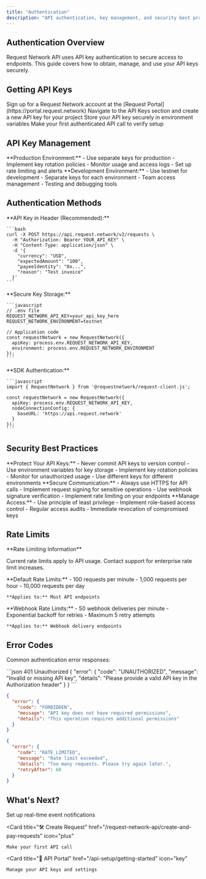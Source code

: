 ```yaml
---
title: "Authentication"
description: "API authentication, key management, and security best practices"
---
```


## Authentication Overview

Request Network API uses API key authentication to secure access to endpoints. This guide covers how to obtain, manage, and use your API keys securely.

## Getting API Keys

<Steps>
  <Step title="Create Account">
    Sign up for a Request Network account at the [Request Portal](https://portal.request.network)
  </Step>
  <Step title="Generate API Key">
    Navigate to the API Keys section and create a new API key for your project
  </Step>
  <Step title="Configure Environment">
    Store your API key securely in environment variables
  </Step>
  <Step title="Test Connection">
    Make your first authenticated API call to verify setup
  </Step>
</Steps>

## API Key Management

<CardGroup cols={2}>
  <Card title="Production Keys" icon="shield">
    **Production Environment:**
    - Use separate keys for production
    - Implement key rotation policies
    - Monitor usage and access logs
    - Set up rate limiting and alerts
  </Card>
  
  <Card title="Development Keys" icon="code">
    **Development Environment:**
    - Use testnet for development
    - Separate keys for each environment
    - Team access management
    - Testing and debugging tools
  </Card>
</CardGroup>

## Authentication Methods

<Tabs>
  <Tab title="Header Authentication">
    **API Key in Header (Recommended):**
    
    ```bash
    curl -X POST https://api.request.network/v2/requests \
      -H "Authorization: Bearer YOUR_API_KEY" \
      -H "Content-Type: application/json" \
      -d '{
        "currency": "USD",
        "expectedAmount": "100",
        "payeeIdentity": "0x...",
        "reason": "Test invoice"
      }'
    ```
  </Tab>
  
  <Tab title="Environment Variables">
    **Secure Key Storage:**
    
    ```javascript
    // .env file
    REQUEST_NETWORK_API_KEY=your_api_key_here
    REQUEST_NETWORK_ENVIRONMENT=testnet
    
    // Application code
    const requestNetwork = new RequestNetwork({
      apiKey: process.env.REQUEST_NETWORK_API_KEY,
      environment: process.env.REQUEST_NETWORK_ENVIRONMENT
    });
    ```
  </Tab>
  
  <Tab title="SDK Configuration">
    **SDK Authentication:**
    
    ```javascript
    import { RequestNetwork } from '@requestnetwork/request-client.js';
    
    const requestNetwork = new RequestNetwork({
      apiKey: process.env.REQUEST_NETWORK_API_KEY,
      nodeConnectionConfig: {
        baseURL: 'https://api.request.network'
      }
    });
    ```
  </Tab>
</Tabs>

## Security Best Practices

<AccordionGroup>
  <Accordion title="API Key Security">
    **Protect Your API Keys:**
    - Never commit API keys to version control
    - Use environment variables for key storage
    - Implement key rotation policies
    - Monitor for unauthorized usage
    - Use different keys for different environments
  </Accordion>
  
  <Accordion title="Network Security">
    **Secure Communication:**
    - Always use HTTPS for API calls
    - Implement request signing for sensitive operations
    - Use webhook signature verification
    - Implement rate limiting on your endpoints
  </Accordion>
  
  <Accordion title="Access Control">
    **Manage Access:**
    - Use principle of least privilege
    - Implement role-based access control
    - Regular access audits
    - Immediate revocation of compromised keys
  </Accordion>
</AccordionGroup>

## Rate Limits

<Info>
**Rate Limiting Information**

Current rate limits apply to API usage. Contact support for enterprise rate limit increases.
</Info>

<CardGroup cols={2}>
  <Card title="Standard Limits" icon="clock">
    **Default Rate Limits:**
    - 100 requests per minute
    - 1,000 requests per hour
    - 10,000 requests per day
    
    **Applies to:** Most API endpoints
  </Card>
  
  <Card title="Webhook Limits" icon="webhook">
    **Webhook Rate Limits:**
    - 50 webhook deliveries per minute
    - Exponential backoff for retries
    - Maximum 5 retry attempts
    
    **Applies to:** Webhook delivery endpoints
  </Card>
</CardGroup>

## Error Codes

Common authentication error responses:

<CodeGroup>
```json 401 Unauthorized
{
  "error": {
    "code": "UNAUTHORIZED",
    "message": "Invalid or missing API key",
    "details": "Please provide a valid API key in the Authorization header"
  }
}
```

```json 403 Forbidden
{
  "error": {
    "code": "FORBIDDEN",
    "message": "API key does not have required permissions",
    "details": "This operation requires additional permissions"
  }
}
```

```json 429 Rate Limited
{
  "error": {
    "code": "RATE_LIMITED",
    "message": "Rate limit exceeded",
    "details": "Too many requests. Please try again later.",
    "retryAfter": 60
  }
}
```
</CodeGroup>

## What's Next?

<CardGroup cols={3}>
  <Card 
    title="🔗 Webhooks" 
    href="/api-reference/webhooks"
    icon="webhook"
  >
    Set up real-time event notifications
  </Card>
  
  <Card 
    title="🛠️ Create Request" 
    href="/request-network-api/create-and-pay-requests"
    icon="plus"
  >
    Make your first API call
  </Card>
  
  <Card 
    title="🔑 API Portal" 
    href="/api-setup/getting-started"
    icon="key"
  >
    Manage your API keys and settings
  </Card>
</CardGroup>
